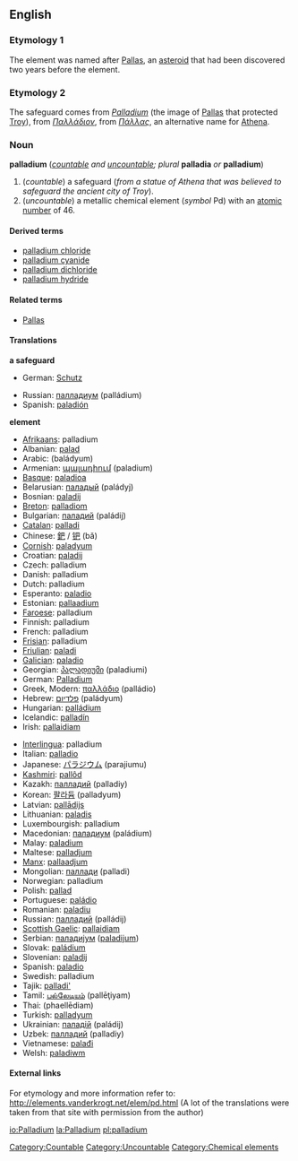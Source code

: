 ==English==
{{elements|Pd|rhodium|Rh|silver|Ag}}
=== Etymology 1 ===
The element was named after [[w:Pallas|Pallas]], an [[asteroid]] that had been discovered two years before the element.

=== Etymology 2 ===
The safeguard comes from {{L.}} ''[[Palladium]]'' (the image of [[Pallas]] that protected [[Troy]]), from {{Gr.}} ''[[Παλλάδιον]]'', from ''[[Πάλλας]]'', an alternative name for [[Athena]].

=== Noun ===
'''palladium''' (''[[countable]] and [[uncountable]]; plural'' '''palladia''' ''or'' '''palladium''')
[[Category:Countable]]
[[Category:Uncountable]]
{{wikipedia}}

#(''countable'') a safeguard (''from a statue of Athena that was believed to safeguard the ancient city of Troy'').
#(''uncountable'') a metallic chemical element (''symbol'' Pd) with an [[atomic number]] of 46.

====Derived terms====
*[[palladium chloride]]
*[[palladium cyanide]]
*[[palladium dichloride]]
*[[palladium hydride]]

====Related terms====
*[[Pallas]]

==== Translations ====
'''a safeguard'''
{{top}}
*German: [[Schutz]] {{m}}
{{mid}}
*Russian: [[палладиум]] (palládium) {{m}}
*Spanish: [[paladión]] {{f}}
{{bottom}}

'''element'''
{{top}}
*[[Afrikaans]]: palladium
*Albanian: [[palad]]
*Arabic: {{ARchar|[[بلاديوم]]}} (baládyum) {{m}}
*Armenian: [[պալադիում]] (paladium)
*[[Basque]]: [[paladioa]]
*Belarusian: [[паладый]] (paládyj) {{m}}
*Bosnian: [[paladij]]
*[[Breton]]: [[palladiom]]
*Bulgarian: [[паладий]] (paládij) {{m}}
*[[Catalan]]: [[palladi]]
*Chinese: [[鈀]] / [[钯]] (bǎ)
*[[Cornish]]: [[paladyum]]
*Croatian: [[paladij]]
*Czech: palladium
*Danish: palladium
*Dutch: palladium {{n}}
*Esperanto: [[paladio]]
*Estonian: [[pallaadium]]
*[[Faroese]]: palladium
*Finnish: palladium
*French: palladium {{m}}
*[[Frisian]]: palladium
*[[Friulian]]: [[paladi]]
*[[Galician]]: [[paladio]]
*Georgian: [[პალადიუმი]] (paladiumi)
*German: [[Palladium]] {{n}}
*Greek, Modern: [[παλλάδιο]] (palládio) {{n}}
*Hebrew: [[פלדיום]] (paládyum)
*Hungarian: [[palládium]]
*Icelandic: [[palladín]]
*Irish: [[pallaidiam]]
{{mid}}
*[[Interlingua]]: palladium
*Italian: [[palladio]] {{m}}
*Japanese: [[パラジウム]] (parajiumu)
*[[Kashmiri]]: [[pallôd]]
*Kazakh: [[палладий]] (palladiy)
*Korean: [[팔라듐]] (palladyum)
*Latvian: [[pallādijs]]
*Lithuanian: [[paladis]]
*Luxembourgish: palladium
*Macedonian: [[паладиум]] (paládium) {{m}}
*Malay: [[paladium]]
*Maltese: [[palladjum]]
*[[Manx]]: [[pallaadjum]]
*Mongolian: [[паллади]] (palladi)
*Norwegian: palladium
*Polish: [[pallad]] {{m}}
*Portuguese: [[paládio]] {{m}}
*Romanian: [[paladiu]] {{n}}
*Russian: [[палладий]] (palládij) {{m}}
*[[Scottish Gaelic]]: [[pallaidiam]]
*Serbian: [[паладиjум]] ([[paladijum]]) {{m}}
*Slovak: [[paládium]]
*Slovenian: [[paladij]]
*Spanish: [[paladio]] {{m}}
*Swedish: palladium
*Tajik: [[palladi']]
*Tamil: [[பல்லேடியம்]] (pallēţiyam)
*Thai: {{THchar|[[แพลเลเดียม]]}} (phaellēdiam)
*Turkish: [[palladyum]]
*Ukrainian: [[паладiй]] (paládij) {{m}}
*Uzbek: [[палладий]] (palladiy)
*Vietnamese: [[palađi]]
*Welsh: [[paladiwm]]
{{bottom}}

====External links====
For etymology and more information refer to:
http://elements.vanderkrogt.net/elem/pd.html
(A lot of the translations were taken from that site with permission from the author)

[[Category:Chemical elements]]

[[io:Palladium]]
[[la:Palladium]]
[[pl:palladium]]